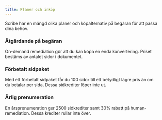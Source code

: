 ```yaml
---
title: Planer och inköp
---
```



Scribe har en mängd olika planer och köpalternativ på begäran för att passa dina behov.

### Åtgärdande på begäran

On-demand remediation gör att du kan köpa en enda konvertering. Priset bestäms av antalet sidor i dokumentet.

### Förbetalt sidpaket

Med ett förbetalt sidpaket får du 100 sidor till ett betydligt lägre pris än om du betalar per sida. Dessa sidkrediter löper inte ut.

### Årlig prenumeration

En årsprenumeration ger 2500 sidkrediter samt 30% rabatt på human-remediation. Dessa krediter rullar inte över.

